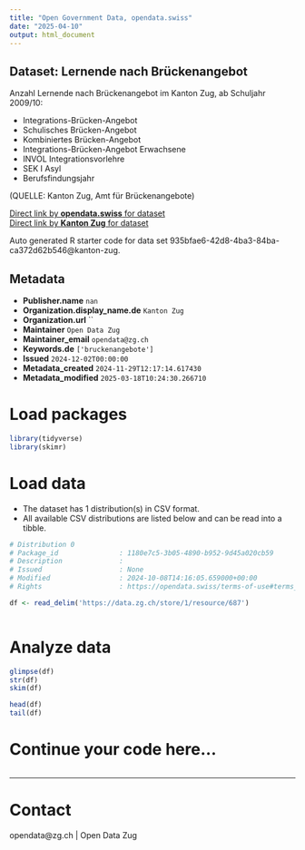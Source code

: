 ```yaml
---
title: "Open Government Data, opendata.swiss"
date: "2025-04-10"
output: html_document
---
```


## Dataset: Lernende nach Brückenangebot

Anzahl Lernende nach Brückenangebot im Kanton Zug, ab Schuljahr 2009/10:

- Integrations-Brücken-Angebot
- Schulisches Brücken-Angebot
- Kombiniertes Brücken-Angebot
- Integrations-Brücken-Angebot Erwachsene
- INVOL Integrationsvorlehre
- SEK I Asyl
- Berufsfindungsjahr


(QUELLE: Kanton Zug, Amt für Brückenangebote)

[Direct link by **opendata.swiss** for dataset](https://opendata.swiss/de/dataset/lernende-nach-bruckenangebot)<br>
[Direct link by **Kanton Zug** for dataset](https://www.zg.ch/behoerden/gesundheitsdirektion/statistikfachstelle/themen/bildung/4-brueckenangebote)

Auto generated R starter code for data set 935bfae6-42d8-4ba3-84ba-ca372d62b546@kanton-zug.

## Metadata

- **Publisher.name** `nan`
- **Organization.display_name.de** `Kanton Zug`
- **Organization.url** ``
- **Maintainer** `Open Data Zug`
- **Maintainer_email** `opendata@zg.ch`
- **Keywords.de** `['bruckenangebote']`
- **Issued** `2024-12-02T00:00:00`
- **Metadata_created** `2024-11-29T12:17:14.617430`
- **Metadata_modified** `2025-03-18T10:24:30.266710`


# Load packages

```r

library(tidyverse)
library(skimr)

```

# Load data

-   The dataset has 1 distribution(s) in CSV format.
-   All available CSV distributions are listed below and can be read into a tibble.

```r

# Distribution 0
# Package_id               : 1180e7c5-3b05-4890-b952-9d45a020cb59
# Description              : 
# Issued                   : None
# Modified                 : 2024-10-08T14:16:05.659000+00:00
# Rights                   : https://opendata.swiss/terms-of-use#terms_by

df <- read_delim('https://data.zg.ch/store/1/resource/687')



```

# Analyze data

```r

glimpse(df)
str(df)
skim(df)

head(df)
tail(df)

```

# Continue your code here...

```r

```

------------------------------------------------------------------------

# Contact

opendata@zg.ch | Open Data Zug
